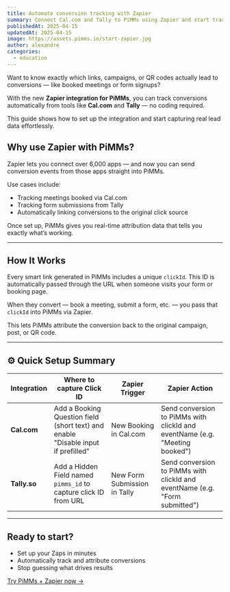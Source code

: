 ```yaml
---
title: Automate conversion tracking with Zapier
summary: Connect Cal.com and Tally to PiMMs using Zapier and start tracking real conversions without code.
publishedAt: 2025-04-15
updatedAt: 2025-04-15
image: https://assets.pimms.io/start-zapier.jpg
author: alexandre
categories:
  - education
---
```


Want to know exactly which links, campaigns, or QR codes actually lead to conversions — like booked meetings or form signups?

With the new **Zapier integration for PiMMs**, you can track conversions automatically from tools like **Cal.com** and **Tally** — no coding required.

This guide shows how to set up the integration and start capturing real lead data effortlessly.

## Why use Zapier with PiMMs?

Zapier lets you connect over 6,000 apps — and now you can send conversion events from those apps straight into PiMMs.

Use cases include:

- Tracking meetings booked via Cal.com
- Tracking form submissions from Tally
- Automatically linking conversions to the original click source

Once set up, PiMMs gives you real-time attribution data that tells you exactly what’s working.

---

## How It Works

Every smart link generated in PiMMs includes a unique `clickId`. This ID is automatically passed through the URL when someone visits your form or booking page.

When they convert — book a meeting, submit a form, etc. — you pass that `clickId` into PiMMs via Zapier.

This lets PiMMs attribute the conversion back to the original campaign, post, or QR code.

---

## ⚙️ Quick Setup Summary

| Integration | Where to capture Click ID | Zapier Trigger | Zapier Action |
|-------------|----------------------------|----------------|----------------|
| **Cal.com** | Add a Booking Question field (short text) and enable "Disable input if prefilled" | New Booking in Cal.com | Send conversion to PiMMs with clickId and eventName (e.g. "Meeting booked") |
| **Tally.so** | Add a Hidden Field named `pimms_id` to capture click ID from URL | New Form Submission in Tally | Send conversion to PiMMs with clickId and eventName (e.g. "Form submitted") |

---

## Ready to start?

- Set up your Zaps in minutes
- Automatically track and attribute conversions
- Stop guessing what drives results

[Try PiMMs + Zapier now →](https://pim.ms/zapier)

